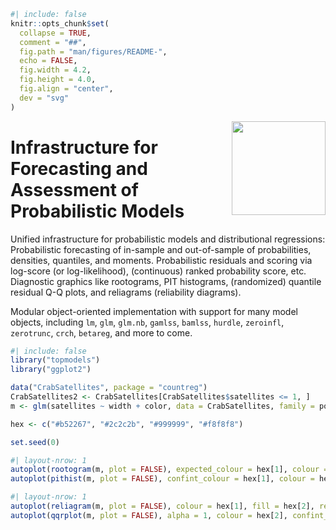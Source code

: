<!-- README.md is generated from README.qmd via: quarto render README.qmd --to gfm -->

```r
#| include: false
knitr::opts_chunk$set(
  collapse = TRUE,
  comment = "##",
  fig.path = "man/figures/README-",
  echo = FALSE,
  fig.width = 4.2,
  fig.height = 4.0,
  fig.align = "center",
  dev = "svg"
)
```

<img src="http://topmodels.R-Forge.R-project.org/reference/figures/logo_hex.png" align="right" alt="" width="150"/>

# Infrastructure for Forecasting and Assessment of Probabilistic Models

Unified infrastructure for probabilistic models and distributional regressions:
Probabilistic forecasting of in-sample and out-of-sample of probabilities,
densities, quantiles, and moments. Probabilistic residuals and scoring via log-score (or log-likelihood),
(continuous) ranked probability score, etc. Diagnostic graphics like rootograms, PIT histograms,
(randomized) quantile residual Q-Q plots, and reliagrams (reliability diagrams).

Modular object-oriented implementation with support for many model objects, including
`lm`, `glm`, `glm.nb`, `gamlss`, `bamlss`, `hurdle`, `zeroinfl`, `zerotrunc`, `crch`,
`betareg`, and more to come.

```r
#| include: false
library("topmodels")
library("ggplot2")

data("CrabSatellites", package = "countreg")
CrabSatellites2 <- CrabSatellites[CrabSatellites$satellites <= 1, ]
m <- glm(satellites ~ width + color, data = CrabSatellites, family = poisson)

hex <- c("#b52267", "#2c2c2b", "#999999", "#f8f8f8")

set.seed(0)
```

```r
#| layout-nrow: 1
autoplot(rootogram(m, plot = FALSE), expected_colour = hex[1], colour = hex[2], fill = hex[3]) + ggtitle("Rootogram") + theme_minimal()
autoplot(pithist(m, plot = FALSE), confint_colour = hex[1], colour = hex[2], fill = hex[3], expected_colour = hex[1]) + ggtitle("PIT Histogram") + theme_minimal()
```

```r
#| layout-nrow: 1
autoplot(reliagram(m, plot = FALSE), colour = hex[1], fill = hex[2], ref_colour = hex[2], ref_linetype = 1, ref_size = 1.2) + ggtitle("Reliagram") + theme_minimal()
autoplot(qqrplot(m, plot = FALSE), alpha = 1, colour = hex[2], confint_colour = hex[2], simint_fill = hex[3], ref_colour = hex[1], ref_linetype = 1, ref_size = 1.2) + ggtitle("Q-Q residuals plot") + theme_minimal()
```

